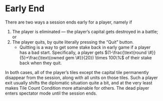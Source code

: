 # Early End

There are two ways a session ends early for a player, namely if

1. The player is eliminated — the player’s capital gets destroyed in a battle; or
2. The player quits, by quite literally pressing the “Quit” button.
   - Quitting is a way to get some stake back in early game if a player has a bad start. Specifically, a player gets $(1-\frac{\text{round \#}}{5}+\frac{\text{owned gem \#}}{20}) \times 100\%$ of their stake back when they quit.

In both cases, all of the player’s tiles except the capital tile permanently disappear from the session, along with all units on those tiles. Such a player exit usually shifts the diplomatic situation quite a bit, and at the very least makes Tile Count Condition more attainable for others. The dead player enters spectator mode until the session ends.
